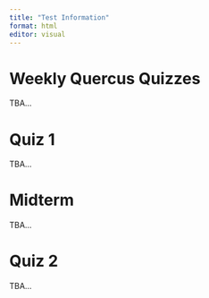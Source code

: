 ```yaml
---
title: "Test Information"
format: html
editor: visual
---
```


# Weekly Quercus Quizzes

TBA...

# Quiz 1

TBA...

# Midterm

TBA...

# Quiz 2

TBA...

